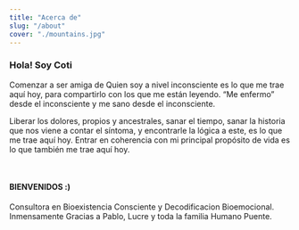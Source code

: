 ```yaml
---
title: "Acerca de"
slug: "/about"
cover: "./mountains.jpg"
---
```


### Hola! Soy Coti

Comenzar a ser amiga de Quien soy a nivel inconsciente es lo que me trae aquí hoy, para compartirlo con los que me están leyendo.
“Me enfermo” desde el inconsciente y me sano desde el inconsciente.

Liberar los dolores, propios y ancestrales,
sanar el tiempo,
sanar la historia que nos viene a contar el síntoma,
y encontrarle la lógica a este,
es lo que me trae aquí hoy.
Entrar en coherencia con mi principal propósito de vida es lo que también me trae aquí hoy.

<br />

#### BIENVENIDOS :)

Consultora en Bioexistencia Consciente y Decodificacion Bioemocional.
Inmensamente Gracias a Pablo, Lucre y toda la familia Humano Puente.
